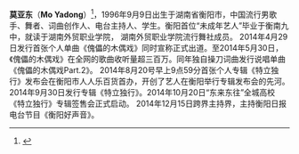 {{expand|time=2015-01-01T03:50:41+00:00}}
'''莫亚东'''（'''Mo Yadong'''）<ref>{{cite web |url=http://news.0734.com/article_26071.html |title=存档副本 |accessdate=2015-02-12 |deadurl=yes |archiveurl=https://web.archive.org/web/20150212130851/http://news.0734.com/article_26071.html |archivedate=2015-02-12 }}</ref>，1996年9月9日出生于湖南省衡阳市，中国流行男歌手、舞者、词曲创作人、电台主持人、学生。衡阳首位“未成年艺人”毕业于衡南九中，就读于湖南外贸职业学院， 湖南外贸职业学院流行舞社成员。 
2014年4月29日发行首张个人单曲《傀儡的木偶戏》同时宣称正式出道。至2014年5月30日，《傀儡的木偶戏》在全网的歌曲收听量超三百万。同年独自操刀词曲发行说唱单曲《傀儡的木偶戏Part.2》。 2014年8月20号早上9点59分首张个人专辑《特立独行》发布会在衡阳市人人乐百货首办，开创了艺人在衡阳举行专辑发布会的先河。2014年9月30日发行专辑《特立独行》。2014年10月20日“东来东往”全城高校《特立独行》专辑签售会正式启动。 
2014年12月15日跨界主持界，主持衡阳日报电台节目《衡阳好声音》。
